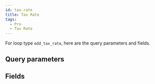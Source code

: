 ```yaml
---
id: tax-rate
title: Tax Rate
tags:
  - Pro
  - Tax Rate
---
```


For loop type `edd_tax_rate`, here are the query parameters and fields.

## Query parameters

<QueryArgsList args={json.query_args} />

## Fields

<FieldsList fields={json.fields} />
